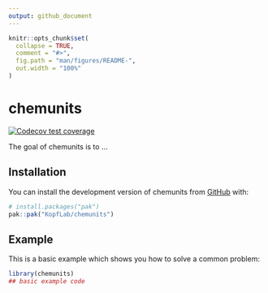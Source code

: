 ```yaml
---
output: github_document
---
```


<!-- README.md is generated from README.Rmd. Please edit that file -->

```r
knitr::opts_chunk$set(
  collapse = TRUE,
  comment = "#>",
  fig.path = "man/figures/README-",
  out.width = "100%"
)
```

# chemunits

<!-- badges: start -->
[![Codecov test coverage](https://codecov.io/gh/KopfLab/chemunits/graph/badge.svg)](https://app.codecov.io/gh/KopfLab/chemunits)
<!-- badges: end -->

The goal of chemunits is to ...

## Installation

You can install the development version of chemunits from [GitHub](https://github.com/) with:

``` r
# install.packages("pak")
pak::pak("KopfLab/chemunits")
```

## Example

This is a basic example which shows you how to solve a common problem:

```r
library(chemunits)
## basic example code
```
